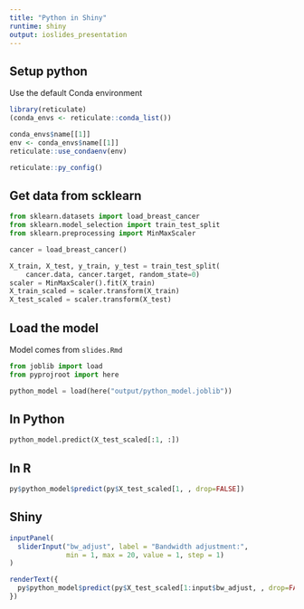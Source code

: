 ```yaml
---
title: "Python in Shiny"
runtime: shiny
output: ioslides_presentation
---
```


## Setup python

Use the default Conda environment
```r
library(reticulate)
(conda_envs <- reticulate::conda_list())

conda_envs$name[[1]]
env <- conda_envs$name[[1]]
reticulate::use_condaenv(env)

reticulate::py_config()
```


## Get data from scklearn

```python
from sklearn.datasets import load_breast_cancer
from sklearn.model_selection import train_test_split
from sklearn.preprocessing import MinMaxScaler

cancer = load_breast_cancer()

X_train, X_test, y_train, y_test = train_test_split(
    cancer.data, cancer.target, random_state=0)
scaler = MinMaxScaler().fit(X_train)
X_train_scaled = scaler.transform(X_train)
X_test_scaled = scaler.transform(X_test)
```

## Load the model

Model comes from `slides.Rmd`

```python
from joblib import load
from pyprojroot import here

python_model = load(here("output/python_model.joblib"))
```

## In Python

```python
python_model.predict(X_test_scaled[:1, :])
```

## In R

```r
py$python_model$predict(py$X_test_scaled[1, , drop=FALSE])
```



## Shiny

```r
inputPanel(
  sliderInput("bw_adjust", label = "Bandwidth adjustment:",
              min = 1, max = 20, value = 1, step = 1)
)

renderText({
  py$python_model$predict(py$X_test_scaled[1:input$bw_adjust, , drop=FALSE])
})
```
